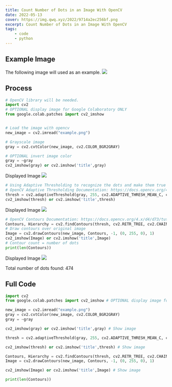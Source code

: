 ```yaml
---
title: Count Number of Dots in an Image With OpenCV
date: 2022-05-13
cover: https://img.qwq.xyz/2022/9714a2ec256bf.png
excerpt: Count Number of Dots in an Image With OpenCV
tags:
    - code
    - python
---
```


## Example Image
The following image will used as an example.
![](https://img.qwq.xyz/2022/ff67f498d06e5.png)

## Process
```python file.py
# OpenCV library will be needed.
import cv2
# OPTIONAL display image for Google Colaboratory ONLY
from google.colab.patches import cv2_imshow


# Load the image with opencv
new_image = cv2.imread("example.png")

# Grayscale image
gray = cv2.cvtColor(new_image, cv2.COLOR_BGR2GRAY)

# OPTIONAL invert image color
gray = ~gray
cv2_imshow(gray) or cv2.imshow('title',gray)
```
Displayed Image
![](https://img.qwq.xyz/2022/12c57c4b0198e.png)

```python file.py
# Using Adaptive Thresholding to recognize the dots and make them true black(0, 0, 0)
# OpenCV Adaptive Thresholding Documentation: https://docs.opencv.org/4.x/d7/d4d/tutorial_py_thresholding.html
thresh = cv2.adaptiveThreshold(gray, 255, cv2.ADAPTIVE_THRESH_MEAN_C, cv2.THRESH_BINARY, 21, 50)
cv2_imshow(thresh) or cv2.imshow('title',thresh)
```
Displayed Image
![](https://img.qwq.xyz/2022/3777d565b4f61.png)

```python file.py
# OpenCV Contours Documentation: https://docs.opencv.org/4.x/d4/d73/tutorial_py_contours_begin.html
Contours, Hierarchy = cv2.findContours(thresh, cv2.RETR_TREE, cv2.CHAIN_APPROX_NONE)
# Draw contours over original image
Image = cv2.drawContours(new_image, Contours, -1, (0, 255, 0), 1)
cv2_imshow(Image) or cv2.imshow('title',Image)
# Contour count = number of dots
print(len(Contours))
```
Displayed Image
![](https://img.qwq.xyz/2022/9714a2ec256bf.png)

Total number of dots found: 474

## Full Code
```python file.py
import cv2
from google.colab.patches import cv2_imshow # OPTIONAL display image for Google Colaboratory ONLY

new_image = cv2.imread("example.png")
gray = cv2.cvtColor(new_image, cv2.COLOR_BGR2GRAY)
gray = ~gray

cv2_imshow(gray) or cv2.imshow('title',gray) # Show image

thresh = cv2.adaptiveThreshold(gray, 255, cv2.ADAPTIVE_THRESH_MEAN_C, cv2.THRESH_BINARY, 21, 50)

cv2_imshow(thresh) or cv2.imshow('title',thresh) # Show image

Contours, Hierarchy = cv2.findContours(thresh, cv2.RETR_TREE, cv2.CHAIN_APPROX_NONE)
Image = cv2.drawContours(new_image, Contours, -1, (0, 255, 0), 1)

cv2_imshow(Image) or cv2.imshow('title',Image) # Show image

print(len(Contours))
```




